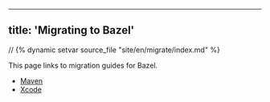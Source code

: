 
---
title: 'Migrating to Bazel'
---


// {% dynamic setvar source_file "site/en/migrate/index.md" %}

This page links to migration guides for Bazel.

*  [Maven](/migrate/maven)
*  [Xcode](/migrate/xcode)
